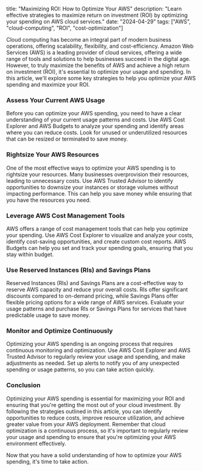 title: "Maximizing ROI: How to Optimize Your AWS"
description: "Learn effective strategies to maximize return on investment (ROI) by optimizing your spending on AWS cloud services."
date: "2024-04-29"
tags: ["AWS", "cloud-computing", "ROI", "cost-optimization"]

Cloud computing has become an integral part of modern business operations, offering scalability, flexibility, and cost-efficiency. Amazon Web Services (AWS) is a leading provider of cloud services, offering a wide range of tools and solutions to help businesses succeed in the digital age. However, to truly maximize the benefits of AWS and achieve a high return on investment (ROI), it's essential to optimize your usage and spending. In this article, we'll explore some key strategies to help you optimize your AWS spending and maximize your ROI.

### Assess Your Current AWS Usage

Before you can optimize your AWS spending, you need to have a clear understanding of your current usage patterns and costs. Use AWS Cost Explorer and AWS Budgets to analyze your spending and identify areas where you can reduce costs. Look for unused or underutilized resources that can be resized or terminated to save money.

### Rightsize Your AWS Resources

One of the most effective ways to optimize your AWS spending is to rightsize your resources. Many businesses overprovision their resources, leading to unnecessary costs. Use AWS Trusted Advisor to identify opportunities to downsize your instances or storage volumes without impacting performance. This can help you save money while ensuring that you have the resources you need.

### Leverage AWS Cost Management Tools

AWS offers a range of cost management tools that can help you optimize your spending. Use AWS Cost Explorer to visualize and analyze your costs, identify cost-saving opportunities, and create custom cost reports. AWS Budgets can help you set and track your spending goals, ensuring that you stay within budget.

### Use Reserved Instances (RIs) and Savings Plans

Reserved Instances (RIs) and Savings Plans are a cost-effective way to reserve AWS capacity and reduce your overall costs. RIs offer significant discounts compared to on-demand pricing, while Savings Plans offer flexible pricing options for a wide range of AWS services. Evaluate your usage patterns and purchase RIs or Savings Plans for services that have predictable usage to save money.

### Monitor and Optimize Continuously

Optimizing your AWS spending is an ongoing process that requires continuous monitoring and optimization. Use AWS Cost Explorer and AWS Trusted Advisor to regularly review your usage and spending, and make adjustments as needed. Set up alerts to notify you of any unexpected spending or usage patterns, so you can take action quickly.

### Conclusion

Optimizing your AWS spending is essential for maximizing your ROI and ensuring that you're getting the most out of your cloud investment. By following the strategies outlined in this article, you can identify opportunities to reduce costs, improve resource utilization, and achieve greater value from your AWS deployment. Remember that cloud optimization is a continuous process, so it's important to regularly review your usage and spending to ensure that you're optimizing your AWS environment effectively.

Now that you have a solid understanding of how to optimize your AWS spending, it's time to take action. 
